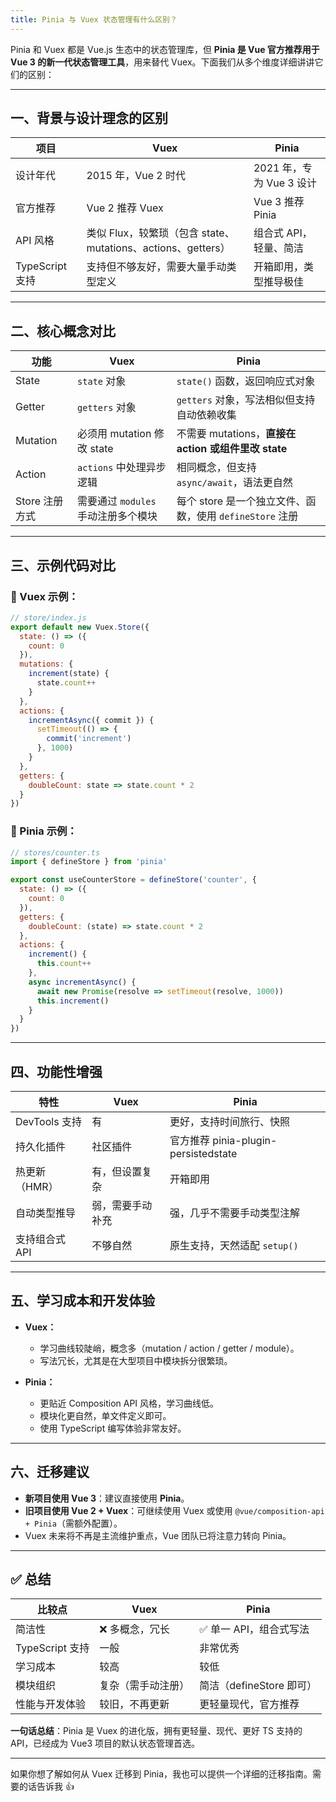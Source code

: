 ```yaml
---
title: Pinia 与 Vuex 状态管理有什么区别？
---
```


Pinia 和 Vuex 都是 Vue.js 生态中的状态管理库，但 **Pinia 是 Vue 官方推荐用于 Vue 3 的新一代状态管理工具**，用来替代 Vuex。下面我们从多个维度详细讲讲它们的区别：

---

## 一、背景与设计理念的区别

| 项目            | Vuex                                            | Pinia              |
| ------------- | ----------------------------------------------- | ------------------ |
| 设计年代          | 2015 年，Vue 2 时代                                 | 2021 年，专为 Vue 3 设计 |
| 官方推荐          | Vue 2 推荐 Vuex                                   | Vue 3 推荐 Pinia     |
| API 风格        | 类似 Flux，较繁琐（包含 state、mutations、actions、getters） | 组合式 API，轻量、简洁      |
| TypeScript 支持 | 支持但不够友好，需要大量手动类型定义                              | 开箱即用，类型推导极佳        |

---

## 二、核心概念对比

| 功能         | Vuex                    | Pinia                                    |
| ---------- | ----------------------- | ---------------------------------------- |
| State      | `state` 对象              | `state()` 函数，返回响应式对象                     |
| Getter     | `getters` 对象            | `getters` 对象，写法相似但支持自动依赖收集               |
| Mutation   | 必须用 mutation 修改 state   | 不需要 mutations，**直接在 action 或组件里改 state** |
| Action     | `actions` 中处理异步逻辑       | 相同概念，但支持 `async/await`，语法更自然             |
| Store 注册方式 | 需要通过 `modules` 手动注册多个模块 | 每个 store 是一个独立文件、函数，使用 `defineStore` 注册  |

---

## 三、示例代码对比

### 🔹 Vuex 示例：

```js
// store/index.js
export default new Vuex.Store({
  state: () => ({
    count: 0
  }),
  mutations: {
    increment(state) {
      state.count++
    }
  },
  actions: {
    incrementAsync({ commit }) {
      setTimeout(() => {
        commit('increment')
      }, 1000)
    }
  },
  getters: {
    doubleCount: state => state.count * 2
  }
})
```

### 🔹 Pinia 示例：

```js
// stores/counter.ts
import { defineStore } from 'pinia'

export const useCounterStore = defineStore('counter', {
  state: () => ({
    count: 0
  }),
  getters: {
    doubleCount: (state) => state.count * 2
  },
  actions: {
    increment() {
      this.count++
    },
    async incrementAsync() {
      await new Promise(resolve => setTimeout(resolve, 1000))
      this.increment()
    }
  }
})
```

---

## 四、功能性增强

| 特性          | Vuex     | Pinia                            |
| ----------- | -------- | -------------------------------- |
| DevTools 支持 | 有        | 更好，支持时间旅行、快照                     |
| 持久化插件       | 社区插件     | 官方推荐 pinia-plugin-persistedstate |
| 热更新（HMR）    | 有，但设置复杂  | 开箱即用                             |
| 自动类型推导      | 弱，需要手动补充 | 强，几乎不需要手动类型注解                    |
| 支持组合式 API   | 不够自然     | 原生支持，天然适配 `setup()`              |

---

## 五、学习成本和开发体验

* **Vuex：**

  * 学习曲线较陡峭，概念多（mutation / action / getter / module）。
  * 写法冗长，尤其是在大型项目中模块拆分很繁琐。
* **Pinia：**

  * 更贴近 Composition API 风格，学习曲线低。
  * 模块化更自然，单文件定义即可。
  * 使用 TypeScript 编写体验非常友好。

---

## 六、迁移建议

* **新项目使用 Vue 3**：建议直接使用 **Pinia**。
* **旧项目使用 Vue 2 + Vuex**：可继续使用 Vuex 或使用 `@vue/composition-api + Pinia`（需额外配置）。
* Vuex 未来将不再是主流维护重点，Vue 团队已将注意力转向 Pinia。

---

## ✅ 总结

| 比较点           | Vuex      | Pinia              |
| ------------- | --------- | ------------------ |
| 简洁性           | ❌ 多概念，冗长  | ✅ 单一 API，组合式写法     |
| TypeScript 支持 | 一般        | 非常优秀               |
| 学习成本          | 较高        | 较低                 |
| 模块组织          | 复杂（需手动注册） | 简洁（defineStore 即可） |
| 性能与开发体验       | 较旧，不再更新   | 更轻量现代，官方推荐         |

**一句话总结**：Pinia 是 Vuex 的进化版，拥有更轻量、现代、更好 TS 支持的 API，已经成为 Vue3 项目的默认状态管理首选。

---

如果你想了解如何从 Vuex 迁移到 Pinia，我也可以提供一个详细的迁移指南。需要的话告诉我 👍
